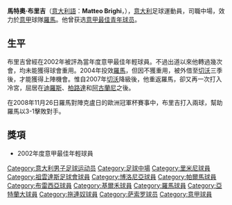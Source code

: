 {{noteta
|G1=意甲
|1=zh-hans:布里吉;zh-hk:比基;zh-tw:布里吉;
}}
{{Infobox Football biography
| playername          =馬特奧·布里吉<br /> '' Matteo Brighi''
| image               = [[File:Matteo_brighi.jpg|200px]] 
| fullname            = Matteo Brighi
| dateofbirth         = {{birth date and age|1981|2|14}}
| cityofbirth         = [[里米尼|里米尼]]
| countryofbirth      = {{ITA}}
| height              = {{Height|m=1.73}}
| position            = 中場
| currentclub         = [[羅馬足球俱樂部|羅馬]]
| clubnumber          = 33
| youthyears          = 
| youthclubs          = 
| years               = 1998-2000<br />2000-2002<br />2001-2002<br />2002-2004<br />2003-2004<br />2004-<br />2004-2007
| clubs               =  {{tsl|en|Rimini Calcio F.C.||里米尼}}<br />[[尤文圖斯足球俱樂部|尤文圖斯]]<br />→ [[博洛尼亞足球俱樂部|博洛尼亞]] (外借)<br />[[帕爾馬足球俱樂部|帕爾馬]]<br />→ [[布雷西亞足球俱樂部|布雷西亞]] (外借)<br />[[羅馬足球俱樂部|羅馬]]<br />→ [[切沃足球俱樂部|切沃]] (外借)
| caps(goals)         = 44 (8)<br />11 (0)<br />32 (0)<br />21 (1)<br />29 (1)<br />15 (1)<br />89 (9)
| nationalyears       =  2000-2004<br />2002
| nationalteam        = {{flagicon|ITA}} [[意大利U21國家足球隊|意大利U21]] <br /> {{fb|ITA}}
| nationalcaps(goals) = 35 (2)<br />1 (0)
| pcupdate            = 2008-3-2
| ntupdate            = 2002-8-21
}}
'''馬特奧·布里吉'''（[[意大利語|意大利語]]：'''Matteo Brighi'''，{{bd|1981年|2月14日|catIdx=Brighi, Matteo }}），[[意大利|意大利]]足球運動員，司職中場，效力於[[意大利足球甲級聯賽|意甲]]球隊[[羅馬足球俱樂部|羅馬]]。他曾获选[[意甲最佳青年球员|意甲最佳青年球员]]。

== 生平 ==
布里吉曾經在2002年被評為當年度意甲最佳年輕球員。不過出道以來他轉過幾次會，均未能獲得球會重用。2004年投效[[羅馬足球俱樂部|羅馬]]，但因不獲重用，被外借至[[切沃足球俱樂部|切沃]]三季後，才能獲得上陣機會。惟自2007年[[切沃足球俱樂部|切沃]]降級後，他重返羅馬，卻又再一次打入冷宮，屈居在[[迪羅斯|迪羅斯]]、[[柏路達|柏路達]]和[[阿古蘭尼|阿古蘭尼]]之後。

在2008年11月26日羅馬對陣克盧日的歐洲冠軍杯賽事中，布里吉打入兩球，幫助羅馬以3-1擊敗對手。

== 獎項 ==
* 2002年度意甲最佳年輕球員

{{DEFAULTSORT:Brighi, Matteo}}

[[Category:意大利男子足球运动员|Category:意大利男子足球运动员]]
[[Category:足球中場|Category:足球中場]]
[[Category:里米尼球員|Category:里米尼球員]]
[[Category:祖雲達斯足球會球員|Category:祖雲達斯足球會球員]]
[[Category:博洛尼亞球員|Category:博洛尼亞球員]]
[[Category:帕爾馬球員|Category:帕爾馬球員]]
[[Category:布雷西亞球員|Category:布雷西亞球員]]
[[Category:基爾禾球員|Category:基爾禾球員]]
[[Category:羅馬球員|Category:羅馬球員]]
[[Category:亞特蘭大球員|Category:亞特蘭大球員]]
[[Category:拖連奴球員|Category:拖連奴球員]]
[[Category:萨索罗球员|Category:萨索罗球员]]
[[Category:意甲球員|Category:意甲球員]]